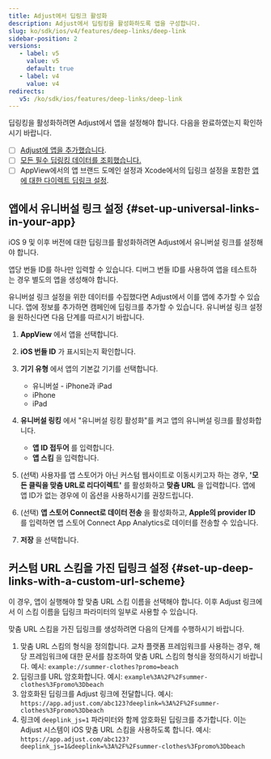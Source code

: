 ```yaml
---
title: Adjust에서 딥링크 활성화
description: Adjust에서 딥링킹을 활성화하도록 앱을 구성합니다.
slug: ko/sdk/ios/v4/features/deep-links/deep-link
sidebar-position: 2
versions:
   - label: v5
     value: v5
     default: true
   - label: v4
     value: v4
redirects:
   v5: /ko/sdk/ios/features/deep-links/deep-link
---
```


딥링킹을 활성화하려면 Adjust에서 앱을 설정해야 합니다. 다음을 완료하였는지 확인하시기 바랍니다.

-  [ ] [Adjust에 앱을 추가했습니다](https://help.adjust.com/ko/article/app-setup).
-  [ ] [모든 필수 딥링킹 데이터를 조회했습니다.](/ko/sdk/ios/features/deep-links/data-points)
-  [ ] AppView에서의 앱 브랜드 도메인 설정과 Xcode에서의 딥링크 설정을 포함한 [앱에 대한 다이렉트 딥링크 설정](/ko/sdk/ios/features/deep-links/direct).

## 앱에서 유니버설 링크 설정 {#set-up-universal-links-in-your-app}

iOS 9 및 이후 버전에 대한 딥링크를 활성화하려면 Adjust에서 유니버설 링크를 설정해야 합니다.

<Callout type="note">

앱당 번들 ID를 하나만 입력할 수 있습니다. 디버그 번들 ID를 사용하여 앱을 테스트하는 경우 별도의 앱을 생성해야 합니다.

</Callout>

유니버설 링크 설정을 위한 데이터를 수집했다면 Adjust에서 이를 앱에 추가할 수 있습니다. 앱에 정보를 추가하면 캠페인에 딥링크를 추가할 수 있습니다. 유니버설 링크 설정을 원하신다면 다음 단계를 따르시기 바랍니다.

1. **AppView** 에서 앱을 선택합니다.
2. **iOS 번들 ID** 가 표시되는지 확인합니다.
3. **기기 유형** 에서 앱의 기본값 기기를 선택합니다.

   -  유니버설 \- iPhone과 iPad
   -  iPhone
   -  iPad

4. **유니버설 링킹** 에서 "유니버설 링킹 활성화"를 켜고 앱의 유니버설 링크를 활성화합니다.

   -  **앱 ID 접두어** 를 입력합니다.
   -  **앱 스킴** 을 입력합니다.

5. \(선택\) 사용자를 앱 스토어가 아닌 커스텀 웹사이트로 이동시키고자 하는 경우, **'모든 클릭을 맞춤 URL로 리다이렉트'** 를 활성화하고 **맞춤 URL** 을 입력합니다. 앱에 앱 ID가 없는 경우에 이 옵션을 사용하시기를 권장드립니다.
6. \(선택\) **앱 스토어 Connect로 데이터 전송** 을 활성화하고, **Apple의 provider ID** 를 입력하면 앱 스토어 Connect App Analytics로 데이터를 전송할 수 있습니다.
7. **저장** 을 선택합니다.

## 커스텀 URL 스킴을 가진 딥링크 설정 {#set-up-deep-links-with-a-custom-url-scheme}

이 경우, 앱이 실행해야 할 맞춤 URL 스킴 이름을 선택해야 합니다. 이후 Adjust 링크에서 이 스킴 이름을 딥링크 파라미터의 일부로 사용할 수 있습니다.

맞춤 URL 스킴을 가진 딥링크를 생성하려면 다음의 단계를 수행하시기 바랍니다.

1. 맞춤 URL 스킴의 형식을 정의합니다. 교차 플랫폼 프레임워크를 사용하는 경우, 해당 프레임워크에 대한 문서를 참조하여 맞춤 URL 스킴의 형식을 정의하시기 바랍니다. 예시: `example://summer-clothes?promo=beach`
2. 딥링크를 URL 암호화합니다. 예시: `example%3A%2F%2Fsummer-clothes%3Fpromo%3Dbeach`
3. 암호화된 딥링크를 Adjust 링크에 전달합니다. 예시: `https://app.adjust.com/abc123?deeplink=%3A%2F%2Fsummer-clothes%3Fpromo%3Dbeach`
4. 링크에 `deeplink_js=1` 파라미터와 함께 암호화된 딥링크를 추가합니다. 이는 Adjust 시스템이 iOS 맞춤 URL 스킴을 사용하도록 합니다. 예시: `https://app.adjust.com/abc123?deeplink_js=1&deeplink=%3A%2F%2Fsummer-clothes%3Fpromo%3Dbeach`
